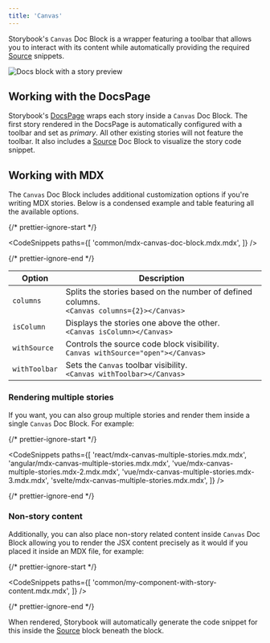 ```yaml
---
title: 'Canvas'
---
```


Storybook's `Canvas` Doc Block is a wrapper featuring a toolbar that allows you to interact with its content while automatically providing the required [Source](./doc-block-source.md) snippets.

![Docs block with a story preview](./docblock-preview.png)

## Working with the DocsPage

Storybook's [DocsPage](./docs-page.md) wraps each story inside a `Canvas` Doc Block. The first story rendered in the DocsPage is automatically configured with a toolbar and set as _primary_. All other existing stories will not feature the toolbar. It also includes a [Source](./doc-block-source.md) Doc Block to visualize the story code snippet.

## Working with MDX

The `Canvas` Doc Block includes additional customization options if you're writing MDX stories. Below is a condensed example and table featuring all the available options.

{/* prettier-ignore-start */}

<CodeSnippets
  paths={[
    'common/mdx-canvas-doc-block.mdx.mdx',
  ]}
/>

{/* prettier-ignore-end */}

| Option        | Description                                                                                      |
| ------------- | ------------------------------------------------------------------------------------------------ |
| `columns`     | Splits the stories based on the number of defined columns. <br/> `<Canvas columns={2}></Canvas>` |
| `isColumn`    | Displays the stories one above the other. <br/> `<Canvas isColumn></Canvas>`                     |
| `withSource`  | Controls the source code block visibility. <br/> `Canvas withSource="open"></Canvas>`            |
| `withToolbar` | Sets the `Canvas` toolbar visibility. <br/> `<Canvas withToolbar></Canvas>`                      |

### Rendering multiple stories

If you want, you can also group multiple stories and render them inside a single `Canvas` Doc Block. For example:

{/* prettier-ignore-start */}

<CodeSnippets
  paths={[
    'react/mdx-canvas-multiple-stories.mdx.mdx',
    'angular/mdx-canvas-multiple-stories.mdx.mdx',
    'vue/mdx-canvas-multiple-stories.mdx-2.mdx.mdx',
    'vue/mdx-canvas-multiple-stories.mdx-3.mdx.mdx',
    'svelte/mdx-canvas-multiple-stories.mdx.mdx',
  ]}
/>

{/* prettier-ignore-end */}

### Non-story content

Additionally, you can also place non-story related content inside `Canvas` Doc Block allowing you to render the JSX content precisely as it would if you placed it inside an MDX file, for example:

{/* prettier-ignore-start */}

<CodeSnippets
  paths={[
    'common/my-component-with-story-content.mdx.mdx',
  ]}
/>

{/* prettier-ignore-end */}

When rendered, Storybook will automatically generate the code snippet for this inside the [Source](./doc-block-source.md) block beneath the block.